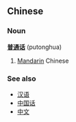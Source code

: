 ==Chinese==
===Noun===
'''[[普]][[通]][[话]]''' (putonghua)

# [[Mandarin]] Chinese

===See also===
*[[汉语]]
*[[中国话]]
*[[中文]]